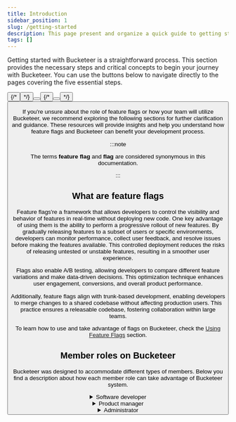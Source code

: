 ```yaml
---
title: Introduction
sidebar_position: 1
slug: /getting-started
description: This page present and organize a quick guide to getting started with the documentation.
tags: []
---
```



Getting started with Bucketeer is a straightforward process. This section provides the necessary steps and critical concepts to begin your journey with Bucketeer. You can use the buttons below to navigate directly to the pages covering the five essential steps.

<ButtonShelf>
  <Button
    redirect="../getting-started/create-bucketeer-account"
    title="1. Create an acccount"
    info="Learn about account types, roles and how to create an account."
  />
  {/* <Button
    redirect="../getting-started/get-your-credentials"
    title="Get your credentials "
    info="Get your credentials to start using Bucketeer."
  /> */}
  <Button
    redirect="../getting-started/bucketeer-dashboard"
    title="2. Bucketeer dashboard"
    info="Check all the main functions and panels available on the Bucketeer Dashboard."
  />
  <Button
    redirect="../getting-started/quickstart"
    title="3. Quickstart"
    info="Present all steps to create a feature flag and integrate it to your system."
  />
  {/* <Button
    redirect="../getting-started/choose-sdk"
    title="3. Choose an SDK"
    info="Evaluate the SDK options available to take advantage of Bucketeer solution."
  />
  <Button
    redirect="../getting-started/integrate-bucketeer"
    title="4. Integrate to Bucketeer"
    info="Learn the mains steps to integrate your application with Bucketeer."
  /> */}
  <Button
    redirect="../getting-started/bucketeer-vocabulary"
    title="4. Bucketeer vocabulary "
    info="Guides you through the principal terms used in Bucketeer's documentation."
  />
</ButtonShelf>

If you're unsure about the role of feature flags or how your team will utilize Bucketeer, we recommend exploring the following sections for further clarification and guidance. These resources will provide insights and help you understand how feature flags and Bucketeer can benefit your development process.

:::note

The terms **feature flag** and **flag** are considered synonymous in this documentation.

:::

## What are feature flags

Feature flags're a framework that allows developers to control the visibility and behavior of features in real-time without deploying new code. One key advantage of using them is the ability to perform a progressive rollout of new features. By gradually releasing features to a subset of users or specific environments, developers can monitor performance, collect user feedback, and resolve issues before making the features available. This controlled deployment reduces the risks of releasing untested or unstable features, resulting in a smoother user experience.

Flags also enable A/B testing, allowing developers to compare different feature variations and make data-driven decisions. This optimization technique enhances user engagement, conversions, and overall product performance.

Additionally, feature flags align with trunk-based development, enabling developers to merge changes to a shared codebase without affecting production users. This practice ensures a releasable codebase, fostering collaboration within large teams.

To learn how to use and take advantage of flags on Bucketeer, check the [Using Feature Flags](../using-feature-flags) section.

## Member roles on Bucketeer

Bucketeer was designed to accommodate different types of members. Below you find a description about how each member role can take advantage of Bucketeer system.

<details>
  <summary>Software developer</summary>
  <p>
    As a software developer, your role in using Bucketeer involves creating and
    implementing feature flags in your code to control the behavior and
    visibility of features in your application. Bucketeer provides a
    comprehensive dashboard where you can define and manage feature flags.
  </p>
  <p>
    To get started, you will need to set up feature flags on the Bucketeer
    dashboard. You can refer to the
    <a href="../using-feature-flags"> Using Feature Flags</a> guide to learn more
    about the process. Once you have your credentials and have created a feature
    flag, you can choose an SDK that best suits your application. The <a href="./choose-sdk">
      Choose an SDK
    </a> guide can assist you in making the proper selection. The <a href="../sdk">
      SDK
    </a> section of the documentation provides instructions on how to set up and
    integrate the chosen SDK into your codebase.
  </p>
  <p>
    Once you grasp how flags work, you can collaborate with other
    organization members to determine how you want to target different
    variations to specific users or user groups. As you add more feature flags to your application, your team can organize them across different environments to ensure effective management and deployment.
  </p>

  <p>
    In addition to working with feature flags, as a software developer, you may
    also have responsibilities related to feature management. You can use automation solutions to toggle flags according to your needs.
  </p>
</details>

<details>
  <summary>Product manager</summary>
  <p>
    As a product manager or rollout manager, part of your responsibilities
    involves strategically coordinating deployments and feature releases.
  </p>
  <p>
    First and foremost, it's important to understand how to enable or disable
    feature flags. Familiarize yourself with managing flags and the mechanisms
    for toggling them on and off with the
    <a href="../using-feature-flags"> Using Feature Flags</a> guide.
  </p>
  <p>
    In addition to managing flags, you play a crucial role in designing and
    monitoring experiments to assess the impact of feature releases. These
    experiments involve a series of actions to test specific hypotheses. By
    leveraging feature flags, you can selectively target different flag
    variations to specific user base segments. Thus, you can observe and compare
    the reactions and behaviors of different user groups.
  </p>
  <p>
    Utilizing feature flags enables you to conduct various types of testing,
    such as A/B testing. For more detailed information on experimentation,
    please refer to the
    <a href="../using-feature-flags/testing-with0flags"> Testing with flags </a>
    resource.
  </p>
  <p>
    By effectively utilizing flags and conducting thoughtful experiments, you
    can gain valuable insights into the impact of feature releases, optimize
    user experiences, and make informed decisions to drive the success of your
    product.
  </p>
</details>

<details>
  <summary>Administrator</summary>
  <p>
    As an account administrator in Bucketeer, you hold important
    responsibilities related to project and environment management, as well as
    user administration. Your role involves creating new projects, setting up
    environments, and managing members within the Bucketeer platform.
  </p>
  <p>
    One of your primary tasks is to create new projects. Projects serve as a way
    to organize and manage multiple members within Bucketeer. Each project has
    its own distinct set of environments and feature flags, allowing for
    efficient management of different development initiatives. A guide on how to
    create new projects will be provided in the feature.
  </p>
  <p>
    Creating and managing environments is another key responsibility.
    Environments enable you to oversee and control your feature flags throughout
    the entire development lifecycle, from local development to various stages.
    By setting up different environments, you can ensure smooth and
    well-organized flag management within specific contexts. A guide on how to
    create new projects will be provided in the feature.
  </p>
  <p>
    Additionally, as an administrator, you manage members within the Bucketeer
    platform. This includes tasks such as adding or removing members, assigning
    appropriate roles and permissions, and ensuring that the right level of
    access is granted to individuals based on their responsibilities. Check{' '}
    <a href="../getting-started/create-bucketeer-account">
      Create Bucketeer's account
    </a>{' '}
    to learn more about account creation or access the{' '}
    <a href="../best-practice/account-types">Bucketeer account types</a> to
    learn more about the existing roles.
  </p>
</details>
